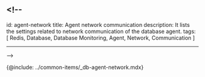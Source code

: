 ## <!--

id: agent-network
title: Agent network communication
description: It lists the settings related to network communication of the database agent.
tags: [ Redis, Database, Database Monitoring, Agent, Network, Communication ]

* * *

\-->

{@include: ../common-items/_db-agent-network.mdx} 
